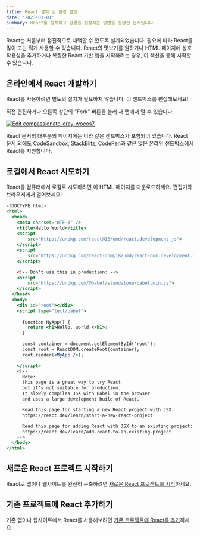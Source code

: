 ```yaml
---
title: React 설치 및 환경 설정
date: '2023-03-01'
summary: React를 설치하고 환경을 설정하는 방법을 설명한 문서입니다.
---
```



React는 처음부터 점진적으로 채택할 수 있도록 설계되었습니다. 필요에 따라 React를 많이 또는 적게 사용할 수 있습니다. React의 맛보기를 원하거나 HTML 페이지에 상호작용성을 추가하거나 복잡한 React 기반 앱을 시작하려는 경우, 이 섹션을 통해 시작할 수 있습니다.


## 온라인에서 React 개발하기

React를 사용하려면 별도의 설치가 필요하지 않습니다. 이 샌드박스를 편집해보세요!

직접 편집하거나 오른쪽 상단의 "Fork" 버튼을 눌러 새 탭에서 열 수 있습니다.

[![Edit compassionate-cray-woeos7](https://codesandbox.io/static/img/play-codesandbox.svg)](https://codesandbox.io/s/compassionate-cray-woeos7?autoresize=1&fontsize=14&hidenavigation=1&theme=dark)

React 문서의 대부분의 페이지에는 이와 같은 샌드박스가 포함되어 있습니다. React 문서 외에도 [CodeSandbox](https://codesandbox.io/s/new), [StackBlitz](https://stackblitz.com/fork/react), [CodePen](https://codepen.io/pen?&editors=0010&layout=left&prefill_data_id=3f4569d1-1b11-4bce-bd46-89090eed5ddb)과 같은 많은 온라인 샌드박스에서 React를 지원합니다.


## 로컬에서 React 시도하기

React를 컴퓨터에서 로컬로 시도하려면 이 HTML 페이지를 다운로드하세요. 편집기와 브라우저에서 열어보세요!

```jsx showLineNumbers
<!DOCTYPE html>
<html>
  <head>
    <meta charset="UTF-8" />
    <title>Hello World</title>
    <script 
        src="https://unpkg.com/react@18/umd/react.development.js">
    </script>
    <script 
        src="https://unpkg.com/react-dom@18/umd/react-dom.development.js">
    </script>

    <!-- Don't use this in production: -->
    <script 
        src="https://unpkg.com/@babel/standalone/babel.min.js">
    </script>
  </head>
  <body>
    <div id="root"></div>
    <script type="text/babel">
    
      function MyApp() {
        return <h1>Hello, world!</h1>;
      }

      const container = document.getElementById('root');
      const root = ReactDOM.createRoot(container);
      root.render(<MyApp />);

    </script>
    <!--
      Note: 
      this page is a great way to try React 
      but it's not suitable for production.
      It slowly compiles JSX with Babel in the browser 
      and uses a large development build of React.

      Read this page for starting a new React project with JSX:
      https://react.dev/learn/start-a-new-react-project

      Read this page for adding React with JSX to an existing project:
      https://react.dev/learn/add-react-to-an-existing-project
    -->
  </body>
</html>
```

## 새로운 React 프로젝트 시작하기

React로 앱이나 웹사이트를 완전히 구축하려면 [새로운 React 프로젝트를 시작](https://wikidocs.net/203658)하세요.

## 기존 프로젝트에 React 추가하기

기존 앱이나 웹사이트에서 React를 사용해보려면 [기존 프로젝트에 React를 추가](https://wikidocs.net/203659)하세요.

